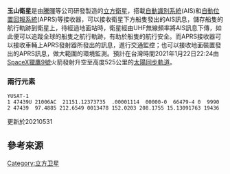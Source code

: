 {{Infobox spaceflight
| name                  = 玉山立方衛星<br />YUSAT-1
| image                 = 
| image_caption         = 玉山立方衛星
| image_alt             =
| image_size            = 

<!--Basic details-->
| mission_type          = 太空科學觀測任務
| operator              = [[國立臺灣海洋大學|國立臺灣海洋大學]]
| COSPAR_ID             = 
| SATCAT                = 47439
| website               = https://www.facebook.com/%E7%8E%89%E5%B1%B1%E8%A1%9B%E6%98%9F%E5%AE%98%E7%B6%B2-108313257436667/
| mission_duration      = 
| distance_travelled    = <!--How far the spacecraft travelled (if known)-->

<!--Spacecraft properties-->
| manufacturer          = 國立臺灣海洋大學<br /><small> 
| launch_mass           = 
| landing_mass          = <!--Mass after landing (recovered spacecraft only)-->
| dry_mass              = <!--spacecraft mass in orbit without fuel-->
| payload_mass          = <!--Mass of instrumentation/equipment/experiments for mission-->
| dimensions            = 1.5U
| power                 = 
<!--Launch details-->
| launch_date           = 2021年1月24日<br />11時 [[UTC+8|UTC+8]]
| launch_rocket         = [[獵鷹9號Block_5|獵鷹9號]]
| launch_site           = [[卡纳维拉尔角空军基地|卡纳维拉尔角空军基地]]
<!--end of mission-->
| last_contact          =
| decay_date            = 

| orbit_reference       = [[地心軌道|地心軌道]]
| orbit_regime          = 
| orbit_semimajor       = 6904 公里
| orbit_eccentricity    = 0.0002648 
| orbit_periapsis       = 524.6 公里  
| orbit_apoapsis        = 543.2 公里 
| orbit_inclination     = 97.5°
| orbit_period          = 95.2 分
| orbit_RAAN            = 
| orbit_arg_periapsis   = 
| orbit_mean_anomaly    = 
| orbit_mean_motion     = 
| orbit_epoch           = 
| orbit_rev_number      = 
| apsis                 = 地
| insignia              =

<!--Only use where a spacecraft/mission is part of a clear programme of sequential missions. 
If in doubt, leave it out-->
| programme             ='''國家太空中心-立方衛星計畫'''
| previous_mission      = [[飛鼠立方衛星|飛鼠立方衛星]]
| next_mission          = [[堅果立方衛星|堅果立方衛星]] 
}}

'''玉山衛星'''是由[[騰暉|騰暉]]等公司研發製造的[[立方衛星|立方衛星]]，搭載[[自動識別系統|自動識別系統]](AIS)和[[自動位置回報系統|自動位置回報系統]](APRS)等接收器，可以接收衛星下方船隻發出的AIS訊息，儲存船隻的航行軌跡到衛星上，待經過地面站時，衛星經由UHF無線頻率將AIS訊息下傳，如此便可以追蹤全球的船隻之航行軌跡，有助於船隻的航行安全。而APRS接收器可以接收車輛上APRS發射器所發出的訊息，進行交通監控；也可以接收地面裝置發出的APRS訊息，做大範圍的環境監測。預計在台灣時間2021年1月22日22:24由[[SpaceX|SpaceX]][[獵鷹9號Block_5|獵鷹9號]]火箭發射升空至高度525公里的[[太陽同步軌道|太陽同步軌道]]。

===兩行元素===
 YUSAT-1
 1 47439U 21006AC  21151.12373735  .00001114  00000-0  66479-4 0  9990
 2 47439  97.4885 212.6549 0013478 152.0203 208.1755 15.13091763 19436
更新於20210531

== 參考來源 ==
{{Reflist|3}}

{{中華民國航太}}

[[Category:立方卫星|Category:立方卫星]]